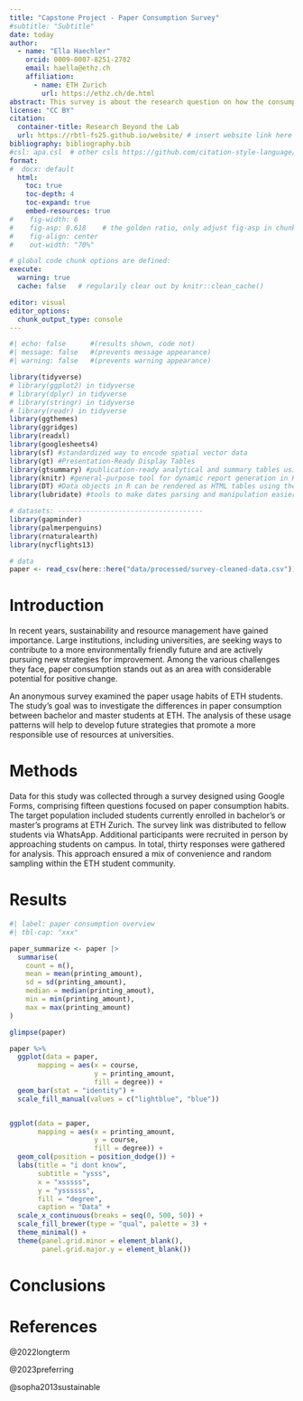 ```yaml
---
title: "Capstone Project - Paper Consumption Survey"
#subtitle: "Subtitle"
date: today
author:
  - name: "Ella Haechler"
    orcid: 0009-0007-8251-2702
    email: haella@ethz.ch
    affiliation: 
      - name: ETH Zurich
        url: https://ethz.ch/de.html
abstract: This survey is about the research question on how the consumption of paper changes between Bachelor and Master students at ETH.
license: "CC BY"
citation: 
  container-title: Research Beyond the Lab
  url: https://rbtl-fs25.github.io/website/ # insert website link here
bibliography: bibliography.bib
#csl: apa.csl  # other csls https://github.com/citation-style-language/styles
format:
#  docx: default
  html:
    toc: true
    toc-depth: 4
    toc-expand: true
    embed-resources: true
#    fig-width: 6  
#    fig-asp: 0.618    # the golden ratio, only adjust fig-asp in chunks where needed
#    fig-align: center
#    out-width: "70%"

# global code chunk options are defined:
execute:
  warning: true
  cache: false   # regularily clear out by knitr::clean_cache()

editor: visual
editor_options: 
  chunk_output_type: console
---
```


```r
#| echo: false      #(results shown, code not)
#| message: false   #(prevents message appearance)
#| warning: false   #(prevents warning appearance)

library(tidyverse)
# library(ggplot2) in tidyverse
# library(dplyr) in tidyverse
# library(stringr) in tidyverse
# library(readr) in tidyverse
library(ggthemes)
library(ggridges)
library(readxl)
library(googlesheets4)
library(sf) #standardized way to encode spatial vector data
library(gt) #Presentation-Ready Display Tables
library(gtsummary) #publication-ready analytical and summary tables using the R programming language
library(knitr) #general-purpose tool for dynamic report generation in R using Literate Programming techniques.
library(DT) #Data objects in R can be rendered as HTML tables using the JavaScript library 'DataTables'
library(lubridate) #tools to make dates parsing and manipulation easier

# datasets: ------------------------------------
library(gapminder)
library(palmerpenguins)
library(rnaturalearth)
library(nycflights13)

# data
paper <- read_csv(here::here("data/processed/survey-cleaned-data.csv"))
```

# Introduction

In recent years, sustainability and resource management have gained importance. Large institutions, including universities, are seeking ways to contribute to a more environmentally friendly future and are actively pursuing new strategies for improvement. Among the various challenges they face, paper consumption stands out as an area with considerable potential for positive change.

An anonymous survey examined the paper usage habits of ETH students. The study's goal was to investigate the differences in paper consumption between bachelor and master students at ETH. The analysis of these usage patterns will help to develop future strategies that promote a more responsible use of resources at universities.

# Methods

Data for this study was collected through a survey designed using Google Forms, comprising fifteen questions focused on paper consumption habits. The target population included students currently enrolled in bachelor’s or master’s programs at ETH Zurich. The survey link was distributed to fellow students via WhatsApp. Additional participants were recruited in person by approaching students on campus. In total, thirty responses were gathered for analysis. This approach ensured a mix of convenience and random sampling within the ETH student community.

# Results

```r
#| label: paper consumption overview
#| tbl-cap: "xxx"

paper_summarize <- paper |>
  summarise(
    count = n(),
    mean = mean(printing_amount),
    sd = sd(printing_amount),
    median = median(printing_amout),
    min = min(printing_amount),
    max = max(printing_amount)
)

```

```r
glimpse(paper)

paper %>%
  ggplot(data = paper,
       mapping = aes(x = course,
                     y = printing_amount,
                     fill = degree)) +
  geom_bar(stat = "identity") +
  scale_fill_manual(values = c("lightblue", "blue"))


ggplot(data = paper, 
       mapping = aes(x = printing_amount, 
                     y = course, 
                     fill = degree)) + 
  geom_col(position = position_dodge()) + 
  labs(title = "i dont know", 
       subtitle = "ysss",
       x = "xsssss", 
       y = "yssssss", 
       fill = "degree", 
       caption = "Data" + 
  scale_x_continuous(breaks = seq(0, 500, 50)) + 
  scale_fill_brewer(type = "qual", palette = 3) +
  theme_minimal() + 
  theme(panel.grid.minor = element_blank(), 
        panel.grid.major.y = element_blank())

```

# Conclusions

# References

@2022longterm

@2023preferring

@sopha2013sustainable
